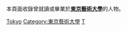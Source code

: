 {{Catnav|頁面分類|人物|校友|大學校友|日本的大學校友}}
本頁面收錄曾就讀或畢業於'''[[東京藝術大學|東京藝術大學]]'''的人物。

[[Category:日本的大學校友|Tokyo]]
[[Category:東京藝術大學|Category:東京藝術大學]]
[[Category:日本的大学校友|T]]